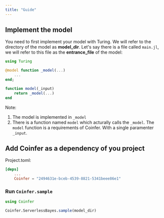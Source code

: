 ```yaml
---
title: "Guide"
---
```


## Implement the model

You need to first implement your model with Turing. We will refer to the directory of the model as **model_dir**. Let&#39;s say there is a file called `main.jl`, we will refer to this file as the **entrance_file** of the model:

```julia
using Turing

@model function _model(...)
    ...
end;

function model(_input)
    return _model(...)
end
```

Note:
1. The model is implemented in `_model`
2. There is a function named `model` which acturally calls the `_model`. The `model` function is a requirements of Coinfer. With a single paramenter `_input`.

## Add Coinfer as a dependency of you project

Project.toml:

```toml
[deps]
    ...
    Coinfer = "2494631e-bceb-4539-8821-5341beee86e1"
```


### Run `Coinfer.sample`

```julia
using Coinfer

Coinfer.ServerlessBayes.sample(model_dir)
```
